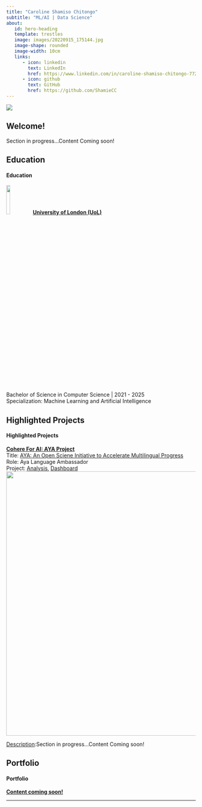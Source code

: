 ```yaml
---
title: "Caroline Shamiso Chitongo"
subtitle: "ML/AI | Data Science"
about: 
   id: hero-heading
   template: trestles
   image: images/20220915_175144.jpg
   image-shape: rounded
   image-width: 10cm
   links: 
      - icon: linkedin
        text: LinkedIn
        href: https://www.linkedin.com/in/caroline-shamiso-chitongo-7724381a8/
      - icon: github
        text: GitHub
        href: https://github.com/ShamieCC
---
```


![](images/groundwater)

::: panel-tabset
## Welcome!

Section in progress...Content Coming soon!

## Education

<h4>Education</h4>

<h7><b><u> ![](images/uol.png){width="14%"}University of London (UoL)</b></u></h7><br>Bachelor of Science in Computer Science \| 2021 - 2025 <br> Specialization: Machine Learning and Artificial Intelligence

## Highlighted Projects

<h4>Highlighted Projects</h4>

<h10><b><u>Cohere For AI: AYA Project </b></u></h10><br> Title: [AYA: An Open Sciene Initiative to Accelerate Multilingual Progress](https://txt.cohere.com/aya-multilingual/?_gl=1*1nj4tjg*_ga*MTEyODg0MDA3Mi4xNjk5ODIyMTk3*_ga_CRGS116RZS*MTY5OTg2NjAwNi4yLjEuMTY5OTg2NjAzOS4yNy4wLjA.)<br> Role: Aya Language Ambassador <br> Project: [Analysis](https://instruct-multilingual-frontend-dtjnk4f6ra-ue.a.run.app/analytics), [Dashboard](https://instruct-multilingual-frontend-dtjnk4f6ra-ue.a.run.app/) ![](images/Aya_co){width="700"}

<U>Description</U>:Section in progress...Content Coming soon!


## Portfolio

<h4>Portfolio</h4>

<h7><b><u>Content coming soon!</b></u></h7>


:::

------------------------------------------------------------------------
